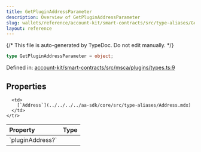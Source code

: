```yaml
---
title: GetPluginAddressParameter
description: Overview of GetPluginAddressParameter
slug: wallets/reference/account-kit/smart-contracts/src/type-aliases/GetPluginAddressParameter
layout: reference
---
```


{/* This file is auto-generated by TypeDoc. Do not edit manually. */}

```ts
type GetPluginAddressParameter = object;
```

Defined in: [account-kit/smart-contracts/src/msca/plugins/types.ts:9](https://github.com/alchemyplatform/aa-sdk/blob/9f926c402d1661309abbf8eae8431e52e8c5e53f/account-kit/smart-contracts/src/msca/plugins/types.ts#L9)

## Properties

<table>
  <thead>
    <tr>
      <th align="left">Property</th>
      <th align="left">Type</th>
    </tr>
  </thead>

  <tbody>
    <tr>
      <td>
        <a id="pluginaddress" /> `pluginAddress?`
      </td>

      <td>
        [`Address`](../../../../aa-sdk/core/src/type-aliases/Address.mdx)
      </td>
    </tr>

  </tbody>
</table>
